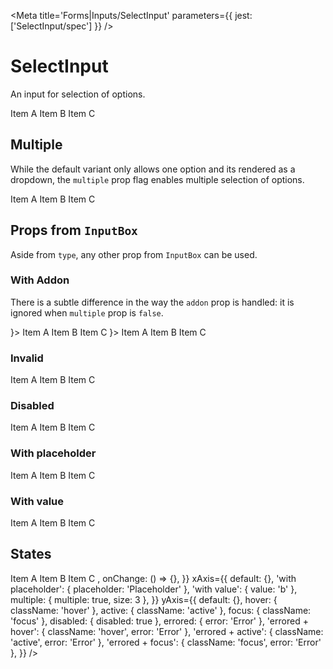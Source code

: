 

<Meta title='Forms|Inputs/SelectInput' parameters={{ jest: ['SelectInput/spec'] }} />

# SelectInput

An input for selection of options.

<Preview>
  <Story name='Default'>
    <SelectInput>
      <SelectInput.Option value='a'>Item A</SelectInput.Option>
      <SelectInput.Option value='b'>Item B</SelectInput.Option>
      <SelectInput.Option value='c'>Item C</SelectInput.Option>
    </SelectInput>
  </Story>
</Preview>

<Props of={SelectInput} />

## Multiple

While the default variant only allows one option and its rendered as a dropdown, the `multiple` prop flag enables
multiple selection of options.

<Preview>
  <Story name='Multiple'>
    <SelectInput multiple size={3} value={['b', 'c']}>
      <SelectInput.Option value='a'>Item A</SelectInput.Option>
      <SelectInput.Option value='b'>Item B</SelectInput.Option>
      <SelectInput.Option value='c'>Item C</SelectInput.Option>
    </SelectInput>
  </Story>
</Preview>

## Props from <LinkTo kind='Forms|InputBox' story='Default Story'>`InputBox`</LinkTo>

Aside from `type`, any other prop from <LinkTo kind='Forms|InputBox' story='Default Story'>`InputBox`</LinkTo> can be
used.

### With Addon

There is a subtle difference in the way the `addon` prop is handled: it is ignored when `multiple` prop is `false`.

<Preview>
  <Story name='With Addon'>
    <SelectInput addon={<Icon name='discover' x20 />}>
      <SelectInput.Option value='a'>Item A</SelectInput.Option>
      <SelectInput.Option value='b'>Item B</SelectInput.Option>
      <SelectInput.Option value='c'>Item C</SelectInput.Option>
    </SelectInput>
  </Story>
</Preview>

<Preview>
  <Story name='Multiple With Addon'>
    <SelectInput multiple size={3} addon={<Icon name='discover' x20 />}>
      <SelectInput.Option value='a'>Item A</SelectInput.Option>
      <SelectInput.Option value='b'>Item B</SelectInput.Option>
      <SelectInput.Option value='c'>Item C</SelectInput.Option>
    </SelectInput>
  </Story>
</Preview>

### Invalid

<Preview>
  <Story name='Invalid'>
    <SelectInput error='Error'>
      <SelectInput.Option value='a'>Item A</SelectInput.Option>
      <SelectInput.Option value='b'>Item B</SelectInput.Option>
      <SelectInput.Option value='c'>Item C</SelectInput.Option>
    </SelectInput>
  </Story>
</Preview>

### Disabled

<Preview>
  <Story name='Disabled'>
    <SelectInput disabled>
      <SelectInput.Option value='a'>Item A</SelectInput.Option>
      <SelectInput.Option value='b'>Item B</SelectInput.Option>
      <SelectInput.Option value='c'>Item C</SelectInput.Option>
    </SelectInput>
  </Story>
</Preview>

### With placeholder

<Preview>
  <Story name='With Placeholder'>
    <SelectInput placeholder='Placeholder'>
      <SelectInput.Option value='a'>Item A</SelectInput.Option>
      <SelectInput.Option value='b'>Item B</SelectInput.Option>
      <SelectInput.Option value='c'>Item C</SelectInput.Option>
    </SelectInput>
  </Story>
</Preview>

### With value

<Preview>
  <Story name='With Value'>
    <SelectInput defaultValue='b'>
      <SelectInput.Option value='a'>Item A</SelectInput.Option>
      <SelectInput.Option value='b'>Item B</SelectInput.Option>
      <SelectInput.Option value='c'>Item C</SelectInput.Option>
    </SelectInput>
  </Story>
</Preview>

## States

<Story name='States'>
  <PropsVariationSection
    component={SelectInput}
    common={{
      children: <>
        <SelectInput.Option value='a'>Item A</SelectInput.Option>
        <SelectInput.Option value='b'>Item B</SelectInput.Option>
        <SelectInput.Option value='c'>Item C</SelectInput.Option>
      </>,
      onChange: () => {},
    }}
    xAxis={{
      default: {},
      'with placeholder': { placeholder: 'Placeholder' },
      'with value': { value: 'b' },
      multiple: { multiple: true, size: 3 },
    }}
    yAxis={{
      default: {},
      hover: { className: 'hover' },
      active: { className: 'active' },
      focus: { className: 'focus' },
      disabled: { disabled: true },
      errored: { error: 'Error' },
      'errored + hover': { className: 'hover', error: 'Error' },
      'errored + active': { className: 'active', error: 'Error' },
      'errored + focus': { className: 'focus', error: 'Error' },
    }}
  />
</Story>
